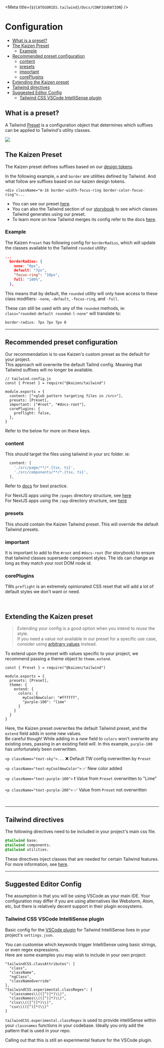 
<Meta title={`${CATEGORIES.tailwind}/Docs/CONFIGURATION`} />

# Configuration  

- [What is a preset?](#what-is-a-preset)
- [The Kaizen Preset](#the-kaizen-preset)
  - [Example](#example)
- [Recommended preset configuration](#recommended-preset-configuration)
  - [content](#content)
  - [presets](#presets)
  - [important](#important)
  - [corePlugins](#coreplugins)
- [Extending the Kaizen preset](#extending-the-kaizen-preset)
- [Tailwind directives](#tailwind-directives)
- [Suggested Editor Config](#suggested-editor-config)
  - [Tailwind CSS VSCode IntelliSense plugin](#tailwind-css-vscode-intellisense-plugin)


## What is a preset?

A Tailwind [Preset](https://tailwindcss.com/docs/presets#creating-a-preset) is a configuration object that determines which suffixes can be applied to Tailwind's utility classes.

<img src={AnatomyDiagram}/>

## The Kaizen Preset

The Kaizen preset defines suffixes based on our [design tokens](https://github.com/cultureamp/kaizen-design-system/tree/main/packages/design-tokens).  

In the following example, `m` and `border` are utilities defined by Tailwind. And what follow are suffixes based on our kaizen design tokens.  
```
<div className="m-16 border-width-focus-ring border-color-focus-ring">...
```

- You can see our preset [here](https://github.com/cultureamp/kaizen-design-system/blob/main/packages/tailwind/src/tailwind-presets.ts).  
- You can also the Tailwind section of our [storybook](https://cultureamp.design/storybook/?path=/story/tailwind--default-kaizen-site-demo) to see which classes Tailwind generates using our preset.
- To learn more on how Tailwind merges its config refer to the docs [here](https://tailwindcss.com/docs/presets#merging-logic-in-depth).
### Example

The Kaizen `Preset` has following config for `borderRadius`, which will update the classes available to the Tailwind `rounded` utility:

```json
...
  borderRadius: {
    none: "0px",
    default: "7px",
    "focus-ring": "10px",
    full: "100%",
  },
```

This means that by default, the `rounded` utility will only have access to these class modifiers: `-none`, `-default`, `-focus-ring`, and `-full`.
 
These can still be used with any of the `rounded` methods, ie: `class="rounded-default rounded-l-none"` will translate to:

```css
border-radius: 7px 7px 7px 0
```

---

## Recommended preset configuration

Our recommendation is to use Kaizen's custom preset as the default for your project.  
This approach will overwrite the default Tailind config. Meaning that Tailwind suffixes will no longer be available.

```
// tailwind.config.js
const { Preset } = require("@kaizen/tailwind")

module.exports = {
  content: ["<glob pattern targeting files in /src>"],
  presets: [Preset],
  important: ["#root", "#docs-root"],
  corePlugins: {
    preflight: false,
  },
}
```
Refer to the below for more on these keys.

### content
This should target the files using tailwind in your src folder. ie:
```js
  content: [
    './src/page/**/*.{tsx, ts}',
    './src/components/**/*.{tsx, ts}',
  ],
```

Refer to [docs](https://tailwindcss.com/docs/content-configuration) for best practice.  

For NextJS apps using the `/pages` directory structure, see [here](https://tailwindcss.com/docs/guides/nextjs#app-directory)  
For NextJS apps using the `/app` directory structure, see [here](https://tailwindcss.com/docs/guides/nextjs#app-directory)  


### presets
This should contain the Kaizen Tailwind preset. This will override the default Tailwind presets.
### important
It is important to add to the `#root` and `#docs-root` (for storybook) to ensure that tailwind classes supersede component styles. The ids can change as long as they match your root DOM node id.
### corePlugins
TWs `preflight` is an extremely opinionated CSS reset that will add a lot of default styles we don't want or need.

<br/>

## Extending the Kaizen preset

> Extending your config is a good option when you intend to _reuse_ the style.  
> If you need a value not available in our preset for a specific use case, consider using [arbitrary values](https://tailwindcss.com/docs/adding-custom-styles#using-arbitrary-values) instead.

To extend upon the preset with values specific to your project, we recommend passing a theme object to `theme.extend`.

```
const { Preset } = require("@kaizen/tailwind")

module.exports = {
  presets: [Preset],
  theme: {
    extend: {
      colors: {
        myCoolNewColor: "#ffffff",
        "purple-100": "lime"
      }
    }
  }
}
```

Here, the Kaizen preset overwrites the default Tailwind preset, and the `extend` field adds in some new values.  
Be careful though! While adding in a _new_ field to `colors` won't overwrite any existing ones, passing in an existing field _will_. In this example, `purple-100` has unfortunately been overwritten.

`<p className="text-sky">...` ❌ Default TW config overwritten by `Preset`

`<p className="text-myCoolNewColor">` ✅ New color added

`<p className="text-purple-100">` ️❗️ Value from `Preset` overwritten to "Lime"

`<p className="text-purple-200">` ✅ Value from `Preset` not overwritten

<br/>


---

## Tailwind directives

The following directives need to be included in your project's main css file.
```css
@tailwind base;
@tailwind components;
@tailwind utilities;
```

These directives inject classes that are needed for certain Tailwind features. For more information, see [here](https://tailwindcss.com/docs/functions-and-directives#layer).

---

## Suggested Editor Config

The assumption is that you will be using VSCode as your main IDE. Your configuration may differ if you are using alternatives like Webstorm, Atom, etc, but there is relatively decent support in their plugin ecosystems.

### Tailwind CSS VSCode IntelliSense plugin

Basic config for the [VSCode plugin](https://marketplace.visualstudio.com/items?itemName=bradlc.vscode-tailwindcss) for Tailwind IntelliSense lives in your project's `settings.json`.

You can customise which keywords trigger IntelliSense using basic strings, or even regex expressions.  
Here are some examples you may wish to include in your own project:

```
"tailwindCSS.classAttributes": [
  "class",
  "className",
  "ngClass",
  "classNameOverride"
],
"tailwindCSS.experimental.classRegex": [
  "classnames\\(([^)]*)\\)",
  "classNames\\(([^)]*)\\)",
  "clsx\\(([^)]*)\\)",
  "csx\\(([^)]*)\\)"
]
```

`tailwindCSS.experimental.classRegex` is used to provide intelliSense within your `classnames` functions in your codebase. Ideally you only add the pattern that is used in your repo.

Calling out that this is still an experimental feature for the VSCode plugin.
